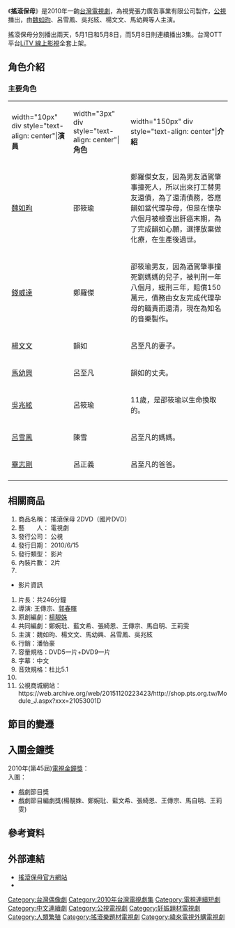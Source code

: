 {{Infobox Television
| show_name = 搖滾保母
| original_name = ''Rock Baby''
| image = [[file:搖滾保母.jpg|300px]]
| caption = 《搖滾保母》海報
| show_name_2 = 
| genre = [[偶像劇|偶像劇]]
| format = 
| creator = [[楊靚姝|楊靚姝]]
| developer = 
| writer = 鄭婉玭、藍文希、張綺恩<br>王傳宗、馬自明、[[王莉雯|王莉雯]]
| director = 王傳宗、[[郭春暉|郭春暉]]
| creative_director = 
| presenter = 
| starring = [[魏如昀|魏如昀]]、呂雪鳳、[[吳兆絃|吳兆絃]]<br>楊文文、馬幼興
| judges = 
| voices = 
| narrated = 
| theme_music_composer = 
| opentheme = [[魏如昀|魏如昀]]〈掏空〉
| endtheme = 〈掏空〉純音樂版
| composer = 
| slogan = 愛 是一種無私
| country = {{ROC-TW}}
| language = [[國語|國語]]
| num_seasons = 
| num_episodes = 5集
| list_episodes = 
| executive_producer = 
| producer = 吳光武
| editor = 陳振國
| location = 
| cinematography = 
| camera = 
| runtime = 60分鐘（含[[廣告|廣告]]）
| company = 視覺張力廣告事業有限公司
| distributor = 
| channel = [[公視主頻道|公視主頻道]]
| picture_format = 
| audio_format = 
| first_run = {{TWN}}
| first_aired = 2010年5月1日
| last_aired = 2010年5月8日
| status = 
| preceded_by = 
| followed_by = 
| related = 
| website = http://www.pts.org.tw/ruck_baby/index.html
| production_website = 
}}
《'''搖滾保母'''》是2010年一齣[[台灣|台灣]][[台灣電視劇|電視劇]]，為視覺張力廣告事業有限公司製作，[[公視主頻道|公視]]播出，由[[魏如昀|魏如昀]]、呂雪鳳、吳兆絃、楊文文、馬幼興等人主演。

搖滾保母分別播出兩天，5月1日和5月8日，而5月8日則連續播出3集。台灣OTT平台[[LiTV_線上影視|LiTV 線上影視]]全套上架。

==角色介紹==
===主要角色===
{|class="wikitable" style="width:68%"
|-
|width="10px" div style="text-align: center"|'''演員'''||width="3px" div style="text-align: center"|'''角色'''||width="150px" div style="text-align: center"|'''介紹'''
|-
|[[魏如昀|魏如昀]]||邵筱瑜||
鄭羅傑女友，因為男友酒駕肇事撞死人，所以出來打工替男友還債，為了還清債務，答應韻如當代理孕母，但是在懷孕六個月被檢查出肝癌末期，為了完成韻如心願，選擇放棄做化療，在生產後過世。
|-
|[[錢威達|錢威達]]||鄭羅傑||
邵筱瑜男友，因為酒駕肇事撞死劉媽媽的兒子，被判刑一年八個月，緩刑三年，賠償150萬元，債務由女友完成代理孕母的職責而還清，現在為知名的音樂製作。
|-
|[[楊文文|楊文文]]||韻如||呂至凡的妻子。
|-
|[[馬幼興|馬幼興]]||呂至凡||韻如的丈夫。
|-
|[[吳兆絃|吳兆絃]]||呂筱瑜||11歲，是邵筱瑜以生命換取的。
|-
|[[呂雪鳳|呂雪鳳]]||陳雪||呂至凡的媽媽。
|-
|[[畢志剛|畢志剛]]||呂正義||呂至凡的爸爸。
|-
|}

==相關商品==
# 商品名稱：  搖滾保母 2DVD（國片DVD）
# 藝　　人：  電視劇
# 發行公司：  公視
# 發行日期：  2010/6/15
# 發行類型：  影片
# 內裝片數：  2片
# 
* 影片資訊
# 片長：共246分鐘
# 導演: 王傳宗、[[郭春暉|郭春暉]]
# 原創編劇：[[楊靚姝|楊靚姝]]
# 共同編劇：鄭婉玭、藍文希、張綺恩、王傳宗、馬自明、王莉雯  
# 主演：魏如昀、楊文文、馬幼興、呂雪鳳、吳兆絃 
# 行銷：潘怡豪
# 容量規格：DVD5一片+DVD9一片
# 字幕：中文　
# 音效規格：杜比5.1
# 
# 公視商城網站：https://web.archive.org/web/20151120223423/http://shop.pts.org.tw/Module_J.aspx?xxx=21053001D

==節目的變遷==
{{電視節目的變遷
|電視台= {{flagicon|TWN}} [[公視主頻道|公視主頻道]]
|播放檔次= 公視迷你連續劇
|節目名稱= 搖滾保母<br />（2010年5月1日 - 2010年5月8日）
|上一節目= [[你是我的唯一|你是我的唯一]]<br>（2009年1月24日－2009年1月30日）
|下一節目= [[那年，雨不停國|那年，雨不停國]]<br>（2010年5月15日 - 2010年5月29日）
}}
{{電視節目的變遷
|電視台= [[公視主頻道|公視主頻道]]
|播放檔次= 星期一到五 早上8:30-9:30
|節目名稱= 搖滾保母<br />（2011年8月18日-2011年8月24日）
|上一節目= [[他們在畢業的前一天爆炸|他們在畢業的前一天爆炸]]<br />（2011年8月11日-2011年8月17日）
|下一節目= [[風中緋櫻-霧社事件|風中緋櫻-霧社事件]]
}}

==入圍金鐘獎==
2010年(第45屆)[[電視金鐘獎|電視金鐘獎]]：<br />
入圍：
* 戲劇節目獎
* 戲劇節目編劇獎(楊靚姝、鄭婉玭、藍文希、張綺恩、王傳宗、馬自明、王莉雯)
==參考資料==
{{Reflist}}

== 外部連結 ==
*[http://www.pts.org.tw/ruck_baby/index.html 搖滾保母官方網站] {{Wayback|url=http://www.pts.org.tw/ruck_baby/index.html |date=20100612160355 }}
*{{IMDb title|tt11328750}}

{{公視週六九點檔}}

{{DEFAULTSORT:Y搖}}
[[Category:台灣偶像劇|Category:台灣偶像劇]]
[[Category:2010年台灣電視劇集|Category:2010年台灣電視劇集]]
[[Category:電視連續短劇|Category:電視連續短劇]]
[[Category:中文連續劇|Category:中文連續劇]]
[[Category:公視電視劇|Category:公視電視劇]]
[[Category:妊娠題材電視劇|Category:妊娠題材電視劇]]
[[Category:人類繁殖|Category:人類繁殖]]
[[Category:搖滾樂題材電視劇|Category:搖滾樂題材電視劇]]
[[Category:緯來電視外購電視劇|Category:緯來電視外購電視劇]]